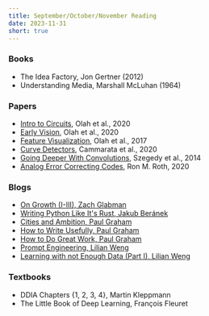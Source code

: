 ```yaml
---
title: September/October/November Reading
date: 2023-11-31
short: true
---
```


### Books

- The Idea Factory, Jon Gertner (2012)
- Understanding Media, Marshall McLuhan (1964)

### Papers

- [Intro to Circuits](https://distill.pub/2020/circuits/zoom-in/), Olah et al., 2020
- [Early Vision](https://distill.pub/2020/circuits/early-vision/), Olah et al., 2020
- [Feature Visualization](https://distill.pub/2017/feature-visualization/), Olah et al., 2017
- [Curve Detectors](https://distill.pub/2020/circuits/curve-detectors/), Cammarata et al., 2020
- [Going Deeper With Convolutions](https://arxiv.org/pdf/1409.4842.pdf), Szegedy et al., 2014
- [Analog Error Correcting Codes](https://ieeexplore.ieee.org/stamp/stamp.jsp?tp=&arnumber=9022952), Ron M. Roth, 2020

### Blogs

- [On Growth (I-III), Zach Glabman](https://solvedontsell.substack.com/p/13-what-is-growth)
- [Writing Python Like It's Rust, Jakub Beránek](https://kobzol.github.io/rust/python/2023/05/20/writing-python-like-its-rust.html)
- [Cities and Ambition, Paul Graham](http://www.paulgraham.com/cities.html)
- [How to Write Usefully, Paul Graham](http://www.paulgraham.com/useful.html)
- [How to Do Great Work, Paul Graham](http://www.paulgraham.com/greatwork.html)
- [Prompt Engineering, Lilian Weng](https://lilianweng.github.io/posts/2023-03-15-prompt-engineering/)
- [Learning with not Enough Data (Part I), Lilian Weng](https://lilianweng.github.io/posts/2021-12-05-semi-supervised/)
  
### Textbooks

- DDIA Chapters {1, 2, 3, 4}, Martin Kleppmann
- The Little Book of Deep Learning, François Fleuret
